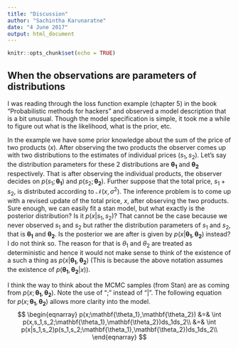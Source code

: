 ```yaml
---
title: "Discussion"
author: "Sachintha Karunaratne"
date: "4 June 2017"
output: html_document
---
```


```r
knitr::opts_chunk$set(echo = TRUE)
```

## When the observations are parameters of distributions

I was reading through the loss function example (chapter 5) in the book "Probabilistic methods for hackers" and observed a model description that is a bit unusual. Though the model specification is simple, it took me a while to figure out what is the likelihood, what is the prior, etc. 

In the example we have some prior knowledge about the sum of the price of two products ($x$). After observing the two products the observer comes up with two distributions to the estimates of individual prices ($s_1,s_2$). Let's say the distribution parameters for these 2 distributions  are $\mathbf{\theta_1}$ and $\mathbf{\theta_2}$ respectively. That is after observing the individual products, the observer decides on $p(s_1;\mathbf{\theta_1})$ and $p(s_2;\mathbf{\theta_2})$. Further suppose that the total price, $s_1 + s_2$, is distributed according to $\mathcal{N}(x,\sigma^2)$. The inference problem is to come up with a revised update of the total price, $x$, after observing the two products. Sure enough, we can easily fit a stan model, but what exactly is the posterior distribution? Is it $p(x|s_1,s_2)$? That cannot be the case because we never observed $s_1$ and $s_2$ but rather the distribution parameters of $s_1$ and $s_2$, that is $\mathbf{\theta_1}$ and $\mathbf{\theta_2}$. Is the posterior we are after is given by $p(x|\mathbf{\theta_1},\mathbf{\theta_2})$ instead? I do not think so. The reason for that is $\theta_1$ and $\theta_2$ are treated as deterministic and hence it would not make sense to think of the existence of a such a thing as $p(x|\mathbf{\theta_1},\mathbf{\theta_2})$ (This is because the above notation assumes the existence of $p(\mathbf{\theta_1},\mathbf{\theta_2}|x)$).

I think the way to think about the MCMC samples (from Stan)  are  as coming from $p(x;\mathbf{\theta_1},\mathbf{\theta_2})$. Note the use of ";" instead of "|". The following equation for $p(x;\mathbf{\theta_1},\mathbf{\theta_2})$ allows more clarity into the model.
$$ 
\begin{eqnarray}
  p(x;\mathbf{\theta_1},\mathbf{\theta_2}) &=& \int p(x,s_1,s_2;\mathbf{\theta_1},\mathbf{\theta_2})ds_1ds_2\\
  &=& \int p(x|s_1,s_2)p(s_1,s_2;\mathbf{\theta_1},\mathbf{\theta_2})ds_1ds_2\\
\end{eqnarray}
$$

